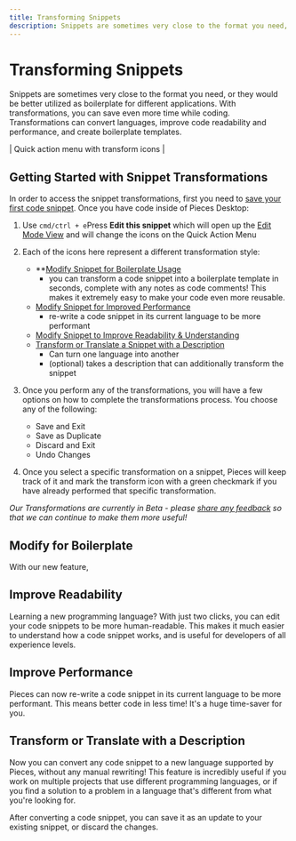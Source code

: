 ```yaml
---
title: Transforming Snippets
description: Snippets are sometimes very close to the format you need, or they would be better utilized as boilerplate for different applications. With transformations, you can save even more time while coding. Transformations can convert languages, improve code readability and performance, and create boilerplate templates.
---
```


# Transforming Snippets

Snippets are sometimes very close to the format you need, or they would be better utilized as boilerplate for different applications. With transformations, you can save even more time while coding. Transformations can convert languages, improve code readability and performance, and create boilerplate templates.

| Quick action menu with transform icons |

## Getting Started with Snippet Transformations
In order to access the snippet transformations, first you need to [save your first code snippet](#). Once you have code inside of Pieces Desktop:
1. Use ` cmd/ctrl + e `Press **Edit this snippet** which will open up the [Edit Mode View](#) and will change the icons on the Quick Action Menu

2. Each of the icons here represent a different transformation style:
    - **[Modify Snippet for Boilerplate Usage](#)
        - you can transform a code snippet into a boilerplate template in seconds, complete with any notes as code comments! This makes it extremely easy to make your code even more reusable.
    - [Modify Snippet for Improved Performance](#)
        - re-write a code snippet in its current language to be more performant
    - [Modify Snippet to Improve Readability & Understanding](#)
    - [Transform or Translate a Snippet with a Description](#)
        - Can turn one language into another
        - (optional) takes a description that can additionally transform the snippet

3. Once you perform any of the transformations, you will have a few options on how to complete the transformations process. You choose any of the following:
    - Save and Exit
    - Save as Duplicate
    - Discard and Exit
    - Undo Changes

4. Once you select a specific transformation on a snippet, Pieces will keep track of it and mark the transform icon with a green checkmark if you have already performed that specific transformation.

_Our Transformations are currently in Beta - please <a target="_blank" href="https://getpieces.typeform.com/to/mCjBSIjF">share any feedback</a> so that we can continue to make them more useful!_

## Modify for Boilerplate
With our new feature,

## Improve Readability
Learning a new programming language? With just two clicks, you can edit your code snippets to be more human-readable. This makes it much easier to understand how a code snippet works, and is useful for developers of all experience levels.

## Improve Performance
Pieces can now re-write a code snippet in its current language to be more performant. This means better code in less time! It's a huge time-saver for you.

## Transform or Translate with a Description
Now you can convert any code snippet to a new language supported by Pieces, without any manual rewriting! This feature is incredibly useful if you work on multiple projects that use different programming languages, or if you find a solution to a problem in a language that's different from what you're looking for.

After converting a code snippet, you can save it as an update to your existing snippet, or discard the changes.